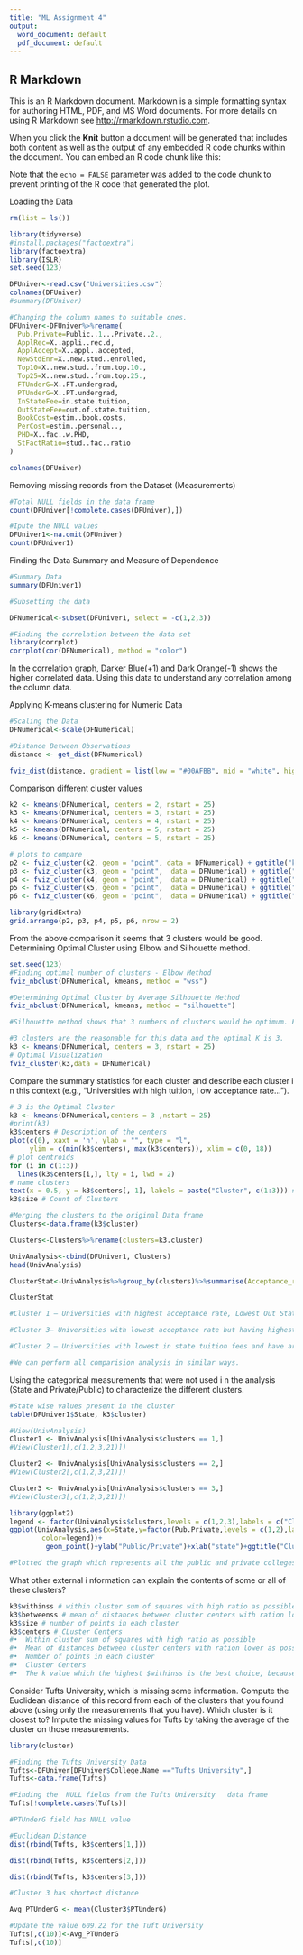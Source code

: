 ---
title: "ML Assignment 4"
output:
  word_document: default
  pdf_document: default
---
## R Markdown

This is an R Markdown document. Markdown is a simple formatting syntax for authoring HTML, PDF, and MS Word documents. For more details on using R Markdown see <http://rmarkdown.rstudio.com>.

When you click the **Knit** button a document will be generated that includes both content as well as the output of any embedded R code chunks within the document. You can embed an R code chunk like this:

Note that the `echo = FALSE` parameter was added to the code chunk to prevent printing of the R code that generated the plot.

Loading the Data
```{r}
rm(list = ls())

library(tidyverse)
#install.packages("factoextra")
library(factoextra)
library(ISLR)
set.seed(123)

DFUniver<-read.csv("Universities.csv")
colnames(DFUniver)
#summary(DFUniver)

#Changing the column names to suitable ones.
DFUniver<-DFUniver%>%rename(
  Pub.Private=Public..1...Private..2.,
  ApplRec=X..appli..rec.d,
  ApplAccept=X..appl..accepted,
  NewStdEnr=X..new.stud..enrolled,
  Top10=X..new.stud..from.top.10.,
  Top25=X..new.stud..from.top.25.,
  FTUnderG=X..FT.undergrad,
  PTUnderG=X..PT.undergrad,
  InStateFee=in.state.tuition,
  OutStateFee=out.of.state.tuition,
  BookCost=estim..book.costs,
  PerCost=estim..personal..,
  PHD=X..fac..w.PHD,
  StFactRatio=stud..fac..ratio
)

colnames(DFUniver)


```
Removing missing records from the Dataset (Measurements)
```{r}
#Total NULL fields in the data frame 
count(DFUniver[!complete.cases(DFUniver),])

#Ipute the NULL values
DFUniver1<-na.omit(DFUniver) 
count(DFUniver1)

```

Finding the Data Summary and Measure of Dependence
```{r}
#Summary Data
summary(DFUniver1)

#Subsetting the data 

DFNumerical<-subset(DFUniver1, select = -c(1,2,3)) 

#Finding the correlation between the data set
library(corrplot)
corrplot(cor(DFNumerical), method = "color")

```
In the correlation graph, Darker Blue(+1) and Dark Orange(-1) shows the higher correlated data. Using this data to understand any correlation among the column data.

Applying K-means clustering for Numeric Data
```{r}
#Scaling the Data
DFNumerical<-scale(DFNumerical)

#Distance Between Observations
distance <- get_dist(DFNumerical)

fviz_dist(distance, gradient = list(low = "#00AFBB", mid = "white", high = "#FC4E07"))

```

Comparison different cluster values

```{r}

k2 <- kmeans(DFNumerical, centers = 2, nstart = 25)
k3 <- kmeans(DFNumerical, centers = 3, nstart = 25)
k4 <- kmeans(DFNumerical, centers = 4, nstart = 25)
k5 <- kmeans(DFNumerical, centers = 5, nstart = 25)
k6 <- kmeans(DFNumerical, centers = 5, nstart = 25)

# plots to compare
p2 <- fviz_cluster(k2, geom = "point", data = DFNumerical) + ggtitle("k = 2")
p3 <- fviz_cluster(k3, geom = "point",  data = DFNumerical) + ggtitle("k = 3")
p4 <- fviz_cluster(k4, geom = "point",  data = DFNumerical) + ggtitle("k = 4")
p5 <- fviz_cluster(k5, geom = "point",  data = DFNumerical) + ggtitle("k = 5")
p6 <- fviz_cluster(k6, geom = "point",  data = DFNumerical) + ggtitle("k = 6")

library(gridExtra)
grid.arrange(p2, p3, p4, p5, p6, nrow = 2)
```
From the above comparison it seems that 3 clusters would be good. Determining Optimal Cluster using Elbow and Silhouette method. 

```{r}
set.seed(123)
#Finding optimal number of clusters - Elbow Method
fviz_nbclust(DFNumerical, kmeans, method = "wss")

#Determining Optimal Cluster by Average Silhouette Method
fviz_nbclust(DFNumerical, kmeans, method = "silhouette")

#Silhouette method shows that 3 numbers of clusters would be optimum. From previous cluster plotting we have seen that optimal cluster size would be 3. 

#3 clusters are the reasonable for this data and the optimal K is 3.
k3 <- kmeans(DFNumerical, centers = 3, nstart = 25)
# Optimal Visualization
fviz_cluster(k3,data = DFNumerical) 
```
Compare the summary statistics for each cluster and describe each cluster i n this context
(e.g., “Universities with high tuition, l ow acceptance rate...”).

```{r}
# 3 is the Optimal Cluster
k3 <- kmeans(DFNumerical,centers = 3 ,nstart = 25)
#print(k3)
k3$centers # Description of the centers
plot(c(0), xaxt = 'n', ylab = "", type = "l",
     ylim = c(min(k3$centers), max(k3$centers)), xlim = c(0, 18))
# plot centroids
for (i in c(1:3))
  lines(k3$centers[i,], lty = i, lwd = 2) 
# name clusters
text(x = 0.5, y = k3$centers[, 1], labels = paste("Cluster", c(1:3))) # Cluster Names
k3$size # Count of Clusters

#Merging the clusters to the original Data frame
Clusters<-data.frame(k3$cluster)

Clusters<-Clusters%>%rename(clusters=k3.cluster)

UnivAnalysis<-cbind(DFUniver1, Clusters)
head(UnivAnalysis)

ClusterStat<-UnivAnalysis%>%group_by(clusters)%>%summarise(Acceptance_rate=sum(ApplAccept)/sum(ApplRec), AvgOutStateTution=mean(OutStateFee),AvgInStateTution=mean(InStateFee), AvgGradRate=mean(Graduation.rate))

ClusterStat

#Cluster 1 – Universities with highest acceptance rate, Lowest Out State fee but average In state fees but the graduation rate is also low. 

#Cluster 3– Universities with lowest acceptance rate but having highest Out of state fees. But the graduation rate is significantly higher. 

#Cluster 2 – Universities with lowest in state tuition fees and have around 60% graduation rate.

#We can perform all comparision analysis in similar ways. 

```

Using the categorical measurements that were not used i n the analysis (State and
Private/Public) to characterize the different clusters.

```{r}
#State wise values present in the cluster
table(DFUniver1$State, k3$cluster)

#View(UnivAnalysis)
Cluster1 <- UnivAnalysis[UnivAnalysis$clusters == 1,]
#View(Cluster1[,c(1,2,3,21)])

Cluster2 <- UnivAnalysis[UnivAnalysis$clusters == 2,]
#View(Cluster2[,c(1,2,3,21)])

Cluster3 <- UnivAnalysis[UnivAnalysis$clusters == 3,]
#View(Cluster3[,c(1,2,3,21)])

library(ggplot2)
legend <- factor(UnivAnalysis$clusters,levels = c(1,2,3),labels = c("Cluster 1","Cluster 2","Cluster 3"))
ggplot(UnivAnalysis,aes(x=State,y=factor(Pub.Private,levels = c(1,2),labels = c("Public","Private")),
        color=legend))+
         geom_point()+ylab("Public/Private")+xlab("state")+ggtitle("Cluster Plot")

#Plotted the graph which represents all the public and private colleges along with its cluster. Each state has colleges a maximum of 2 out of the 3 clusters. Yes, there is a relationship between clusters and categorical information. 


```
What other external i nformation can explain the contents of some or all of these clusters?
```{r}

k3$withinss # within cluster sum of squares with high ratio as possible
k3$betweenss # mean of distances between cluster centers with ration lower as possible
k3$size # number of points in each cluster
k3$centers # CLuster Centers
#•	Within cluster sum of squares with high ratio as possible
#•	Mean of distances between cluster centers with ration lower as possible
#•	Number of points in each cluster
#•	Cluster Centers
#•	The k value which the highest $withinss is the best choice, because we expect the within sum of squares ratio to be as lower as possible.
```

Consider Tufts University, which is missing some information. Compute the Euclidean
distance of this record from each of the clusters that you found above (using only the
measurements that you have). Which cluster is it closest to? Impute the missing values for
Tufts by taking the average of the cluster on those measurements.
```{r}
library(cluster)

#Finding the Tufts University Data
Tufts<-DFUniver[DFUniver$College.Name =="Tufts University",]
Tufts<-data.frame(Tufts)

#Finding the  NULL fields from the Tufts University   data frame 
Tufts[!complete.cases(Tufts)]

#PTUnderG field has NULL value

#Euclidean Distance
dist(rbind(Tufts, k3$centers[1,]))

dist(rbind(Tufts, k3$centers[2,]))

dist(rbind(Tufts, k3$centers[3,]))

#Cluster 3 has shortest distance 

Avg_PTUnderG <- mean(Cluster3$PTUnderG)

#Update the value 609.22 for the Tuft University 
Tufts[,c(10)]<-Avg_PTUnderG
Tufts[,c(10)]

```




